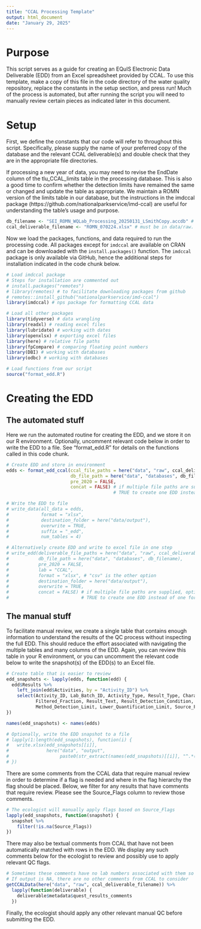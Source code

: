 ```yaml
---
title: "CCAL Processing Template"
output: html_document
date: "January 29, 2025"
---
```


# Purpose

This script serves as a guide for creating an EQuIS Electronic Data Deliverable (EDD) from an Excel spreadsheet provided by CCAL.
To use this template, make a copy of this file in the code directory of the water quality repository, replace the constants in the setup section, and press run!
Much of the process is automated, but after running the script you will need to manually review certain pieces as indicated later in this document.

# Setup

First, we define the constants that our code will refer to throughout this script.
Specifically, please supply the name of your preferred copy of the database and the relevant CCAL deliverable(s) and double check that they are in the appropriate file directories.

If processing a new year of data, you may need to revise the EndDate column of the tlu_CCAL_limits table in the processing database.
This is also a good time to confirm whether the detection limits have remained the same or changed and update the table as appropriate.
We maintain a ROMN version of the limits table in our database, but the instructions in the imdccal package (https://github.com/nationalparkservice/imd-ccal) are useful for understanding the table's usage and purpose.

```r
db_filename <- "SEI_ROMN_WQLab_Processing_20250131_LSmithCopy.accdb" # must be in data/databases
ccal_deliverable_filename <- "ROMN_070224.xlsx" # must be in data/raw. May supply a vector of multiple file names if desired
```

Now we load the packages, functions, and data required to run the processing code.
All packages except for `imdccal` are available on CRAN and can be downloaded with the `install.packages()` function.
The `imdccal` package is only available via GitHub, hence the additional steps for installation indicated in the code chunk below.

```r
# Load imdccal package
# Steps for installation are commented out
# install.packages("remotes")
# library(remotes) # to facilitate downloading packages from github
# remotes::install_github("nationalparkservice/imd-ccal") 
library(imdccal) # nps package for formatting CCAL data

# Load all other packages
library(tidyverse) # data wrangling
library(readxl) # reading excel files
library(lubridate) # working with dates
library(openxlsx) # exporting excel files
library(here) # relative file paths
library(fpCompare) # comparing floating point numbers
library(DBI) # working with databases
library(odbc) # working with databases

# Load functions from our script
source("format_edd.R")
```

# Creating the EDD

## The automated stuff

Here we run the automated routine for creating the EDD, and we store it on our R environment.
Optionally, uncomment relevant code below in order to write the EDD to a file.
See "format_edd.R" for details on the functions called in this code chunk.

```r
# Create EDD and store in environment
edds <- format_edd_ccal(ccal_file_paths = here("data", "raw", ccal_deliverable_filename),
                        db_file_path = here("data", "databases", db_filename),
                        pre_2020 = FALSE,
                        concat = FALSE) # if multiple file paths are supplied, optionally change concat to 
                                        # TRUE to create one EDD instead of one for each file name

# Write the EDD to file
# write_data(all_data = edds,
#            format = "xlsx",
#            destination_folder = here("data/output"),
#            overwrite = TRUE,
#            suffix = "_edd",
#            num_tables = 4)

# Alternatively create EDD and write to excel file in one step
# write_edd(deliverable_file_paths = here("data", "raw", ccal_deliverable_filename),
#           db_file_path = here("data", "databases", db_filename),
#           pre_2020 = FALSE,
#           lab = "CCAL",
#           format = "xlsx", # "csv" is the other option
#           destination_folder = here("data/output"),
#           overwrite = TRUE,
#           concat = FALSE) # if multiple file paths are supplied, optionally change concat to
#                           # TRUE to create one EDD instead of one for each file name
```

## The manual stuff

To facilitate manual review, we create a single table that contains enough information to understand the results of the QC process without inspecting the full EDD.
This should reduce the effort associated with navigating the multiple tables and many columns of the EDD.
Again, you can review this table in your R environment, or you can uncomment the relevant code below to write the snapshot(s) of the EDD(s) to an Excel file.

```r
# Create table that is easier to review
edd_snapshots <- lapply(edds, function(edd) {
  edd$Results %>%
    left_join(edd$Activities, by = "Activity_ID") %>%
    select(Activity_ID, Lab_Batch_ID, Activity_Type, Result_Type, Characteristic_Name, 
           Filtered_Fraction, Result_Text, Result_Detection_Condition, Result_Qualifier, 
           Method_Detection_Limit, Lower_Quantification_Limit, Source_Flags, Result_Comment)
})

names(edd_snapshots) <- names(edds)

# Optionally, write the EDD snapshot to a file
# lapply(1:length(edd_snapshots), function(i) {
#   write.xlsx(edd_snapshots[[i]],
#              here("data", "output",
#                   paste0(str_extract(names(edd_snapshots)[[i]], "^.*(?=\\.)"), "_edd_snapshot.xlsx")))
# })
```

There are some comments from the CCAL data that require manual review in order to determine if a flag is needed and where in the flag hierarchy the flag should be placed.
Below, we filter for any results that have comments that require review.
Please see the Source_Flags column to review those comments. 

```r
# The ecologist will manually apply flags based on Source_Flags
lapply(edd_snapshots, function(snapshot) {
  snapshot %>%
    filter(!is.na(Source_Flags))
})
```

There may also be textual comments from CCAL that have not been automatically matched with rows in the EDD.
We display any such comments below for the ecologist to review and possibly use to apply relevant QC flags.

```r
# Sometimes these comments have no lab numbers associated with them so I did not attempt to automate their inclusion in Source_Flags
# If output is NA, there are no other comments from CCAL to consider
getCCALData(here("data", "raw", ccal_deliverable_filename)) %>%
  lapply(function(deliverable) {
    deliverable$metadata$quest_results_comments
  })
```

Finally, the ecologist should apply any other relevant manual QC before submitting the EDD.
